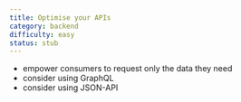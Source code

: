 ```yaml
---
title: Optimise your APIs
category: backend
difficulty: easy
status: stub
---
```


- empower consumers to request only the data they need
- consider using GraphQL
- consider using JSON-API
